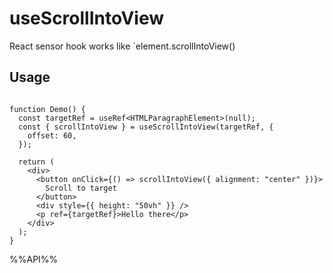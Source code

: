 # useScrollIntoView

React sensor hook works like `element.scrollIntoView()


## Usage

```tsx live

function Demo() {
  const targetRef = useRef<HTMLParagraphElement>(null);
  const { scrollIntoView } = useScrollIntoView(targetRef, {
    offset: 60,
  });

  return (
    <div>
      <button onClick={() => scrollIntoView({ alignment: "center" })}>
        Scroll to target
      </button>
      <div style={{ height: "50vh" }} />
      <p ref={targetRef}>Hello there</p>
    </div>
  );
}

```

%%API%%